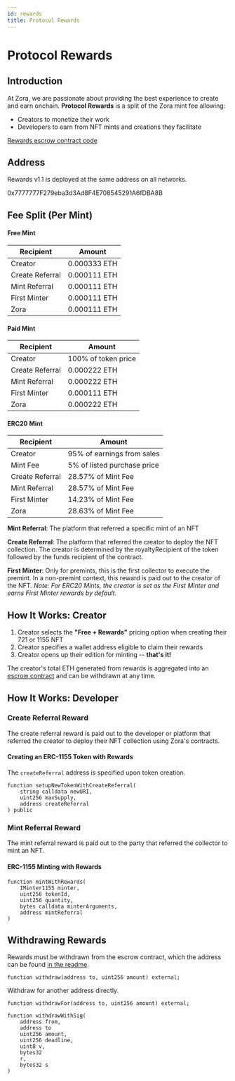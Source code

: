```yaml
---
id: rewards
title: Protocol Rewards
---
```


# Protocol Rewards

## Introduction

At Zora, we are passionate about providing the best experience to create and earn onchain.
**Protocol Rewards** is a split of the Zora mint fee allowing:

- Creators to monetize their work
- Developers to earn from NFT mints and creations they facilitate

[Rewards escrow contract code](https://github.com/ourzora/zora-protocol/tree/main/packages/protocol-rewards)

## Address

Rewards v1.1 is deployed at the same address on all networks.

0x7777777F279eba3d3Ad8F4E708545291A6fDBA8B

## Fee Split (Per Mint)

#### Free Mint

| Recipient       | Amount       |
| --------------- | ------------ |
| Creator         | 0.000333 ETH |
| Create Referral | 0.000111 ETH |
| Mint Referral   | 0.000111 ETH |
| First Minter    | 0.000111 ETH |
| Zora            | 0.000111 ETH |

#### Paid Mint

| Recipient       | Amount       |
| --------------- | ------------ |
| Creator | 100% of token price |
| Create Referral | 0.000222 ETH |
| Mint Referral   | 0.000222 ETH |
| First Minter    | 0.000111 ETH |
| Zora            | 0.000222 ETH |

#### ERC20 Mint

| Recipient       | Amount       |
| --------------- | ------------ |
| Creator | 95% of earnings from sales |
| Mint Fee | 5% of listed purchase price|
| Create Referral | 28.57% of Mint Fee |
| Mint Referral   | 28.57% of Mint Fee |
| First Minter    | 14.23% of Mint Fee |
| Zora            | 28.63% of Mint Fee |


**Mint Referral**: The platform that referred a specific mint of an NFT  

**Create Referral**: The platform that referred the creator to deploy the NFT collection. The creator is determined by the royaltyRecipient of the token followed by the funds recipient of the contract.

**First Minter**: Only for premints, this is the first collector to execute the premint. In a non-premint context, this reward is paid out to the creator of the NFT. *Note: For ERC20 Mints, the creator is set as the First Minter and earns First Minter rewards by default.*


## How It Works: Creator

1. Creator selects the **"Free + Rewards"** pricing option when creating their 721 or 1155 NFT
2. Creator specifies a wallet address eligible to claim their rewards
3. Creator opens up their edition for minting -- **that's it!**

The creator's total ETH generated from rewards is aggregated into an [escrow contract](https://github.com/ourzora/zora-protocol/blob/main/packages/protocol-rewards/src/ProtocolRewards.sol) and can be withdrawn at any time.

## How It Works: Developer

### Create Referral Reward

The create referral reward is paid out to the developer or platform that referred the creator to deploy their NFT collection using Zora's contracts.

#### Creating an ERC-1155 Token with Rewards

The `createReferral` address is specified upon token creation.

```
function setupNewTokenWithCreateReferral(
    string calldata newURI,
    uint256 maxSupply,
    address createReferral
) public
```

### Mint Referral Reward

The mint referral reward is paid out to the party that referred the collector to mint an NFT.

#### ERC-1155 Minting with Rewards

```
function mintWithRewards(
    IMinter1155 minter,
    uint256 tokenId,
    uint256 quantity,
    bytes calldata minterArguments,
    address mintReferral
)
```

## Withdrawing Rewards

Rewards must be withdrawn from the escrow contract, which the address can be found [in the readme](https://github.com/ourzora/zora-protocol/tree/main/packages/protocol-rewards).

```solidity
function withdraw(address to, uint256 amount) external;
```

Withdraw for another address directly.

```solidity
function withdrawFor(address to, uint256 amount) external;
```

```solidity
function withdrawWithSig(
    address from, 
    address to
    uint256 amount, 
    uint256 deadline, 
    uint8 v, 
    bytes32 
    r, 
    bytes32 s
)
```
